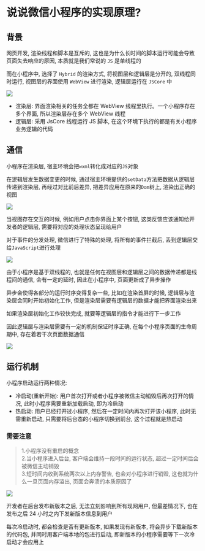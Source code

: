 # 说说微信小程序的实现原理? 

## 背景

网页开发, 渲染线程和脚本是互斥的, 这也是为什么长时间的脚本运行可能会导致页面失去响应的原因, 本质就是我们常说的 `JS` 是单线程的

而在小程序中, 选择了 `Hybrid` 的渲染方式, 将视图层和逻辑层是分开的, 双线程同时运行, 视图层的界面使用 `WebView` 进行渲染, 逻辑层运行在 `JSCore` 中

![](https://static.vue-js.com/4e322e50-3722-11ec-8e64-91fdec0f05a1.png)

- 渲染层: 界面渲染相关的任务全都在 WebView 线程里执行。一个小程序存在多个界面, 所以渲染层存在多个 WebView 线程
- 逻辑层: 采用 JsCore 线程运行 JS 脚本, 在这个环境下执行的都是有关小程序业务逻辑的代码

## 通信

小程序在渲染层, 宿主环境会把`wxml`转化成对应的`JS`对象

在逻辑层发生数据变更的时候, 通过宿主环境提供的`setData`方法把数据从逻辑层传递到渲染层, 再经过对比前后差异, 把差异应用在原来的`Dom`树上, 渲染出正确的视图

![](https://static.vue-js.com/5948ed10-3722-11ec-a752-75723a64e8f5.png)

当视图存在交互的时候, 例如用户点击你界面上某个按钮, 这类反馈应该通知给开发者的逻辑层, 需要将对应的处理状态呈现给用户

对于事件的分发处理, 微信进行了特殊的处理, 将所有的事件拦截后, 丢到逻辑层交给`JavaScript`进行处理

![](https://static.vue-js.com/61f9f670-3722-11ec-a752-75723a64e8f5.png)

由于小程序是基于双线程的, 也就是任何在视图层和逻辑层之间的数据传递都是线程间的通信, 会有一定的延时, 因此在小程序中, 页面更新成了异步操作

异步会使得各部分的运行时序变得复杂一些, 比如在渲染首屏的时候, 逻辑层与渲染层会同时开始初始化工作, 但是渲染层需要有逻辑层的数据才能把界面渲染出来

如果渲染层初始化工作较快完成, 就要等逻辑层的指令才能进行下一步工作

因此逻辑层与渲染层需要有一定的机制保证时序正确, 在每个小程序页面的生命周期中, 存在着若干次页面数据通信

![](https://static.vue-js.com/6cb798b0-3722-11ec-a752-75723a64e8f5.png)

## 运行机制

小程序启动运行两种情况: 

- 冷启动(重新开始): 用户首次打开或者小程序被微信主动销毁后再次打开的情况, 此时小程序需要重新加载启动, 即为冷启动
- 热启动: 用户已经打开过小程序, 然后在一定时间内再次打开该小程序, 此时无需重新启动, 只需要将后台态的小程序切换到前台, 这个过程就是热启动

### 需要注意

>  1.小程序没有重启的概念   
>  2.当小程序进入后台, 客户端会维持一段时间的运行状态, 超过一定时间后会被微信主动销毁   
>  3.短时间内收到系统两次以上内存警告, 也会对小程序进行销毁, 这也就为什么一旦页面内存溢出, 页面会奔溃的本质原因了

![](https://static.vue-js.com/968c8510-3722-11ec-a752-75723a64e8f5.png)

开发者在后台发布新版本之后, 无法立刻影响到所有现网用户, 但最差情况下, 也在发布之后 24 小时之内下发新版本信息到用户

每次冷启动时, 都会检查是否有更新版本, 如果发现有新版本, 将会异步下载新版本的代码包, 并同时用客户端本地的包进行启动, 即新版本的小程序需要等下一次冷启动才会应用上
